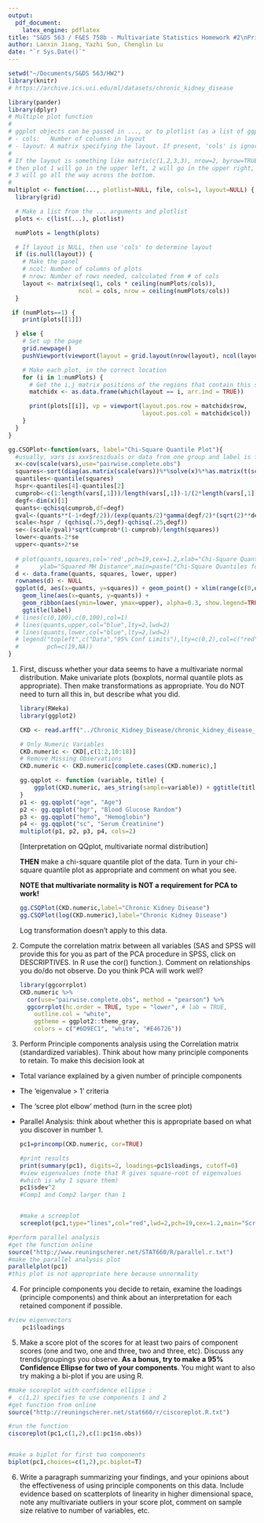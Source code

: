 ```yaml
---
output: 
  pdf_document:
    latex_engine: pdflatex
title: "S&DS 563 / F&ES 758b - Multivariate Statistics Homework #2\nPrinciple Components Analysis"
author: Lanxin Jiang, Yazhi Sun, Chenglin Lu
date: "`r Sys.Date()`"
---
```


```R
setwd("~/Documents/S&DS 563/HW2")
library(knitr)
# https://archive.ics.uci.edu/ml/datasets/chronic_kidney_disease
```

```R
library(pander)
library(dplyr)
# Multiple plot function
#
# ggplot objects can be passed in ..., or to plotlist (as a list of ggplot objects)
# - cols:   Number of columns in layout
# - layout: A matrix specifying the layout. If present, 'cols' is ignored.
#
# If the layout is something like matrix(c(1,2,3,3), nrow=2, byrow=TRUE),
# then plot 1 will go in the upper left, 2 will go in the upper right, and
# 3 will go all the way across the bottom.
#
multiplot <- function(..., plotlist=NULL, file, cols=1, layout=NULL) {
  library(grid)

  # Make a list from the ... arguments and plotlist
  plots <- c(list(...), plotlist)

  numPlots = length(plots)

  # If layout is NULL, then use 'cols' to determine layout
  if (is.null(layout)) {
    # Make the panel
    # ncol: Number of columns of plots
    # nrow: Number of rows needed, calculated from # of cols
    layout <- matrix(seq(1, cols * ceiling(numPlots/cols)),
                    ncol = cols, nrow = ceiling(numPlots/cols))
  }

 if (numPlots==1) {
    print(plots[[1]])

  } else {
    # Set up the page
    grid.newpage()
    pushViewport(viewport(layout = grid.layout(nrow(layout), ncol(layout))))

    # Make each plot, in the correct location
    for (i in 1:numPlots) {
      # Get the i,j matrix positions of the regions that contain this subplot
      matchidx <- as.data.frame(which(layout == i, arr.ind = TRUE))

      print(plots[[i]], vp = viewport(layout.pos.row = matchidx$row,
                                      layout.pos.col = matchidx$col))
    }
  }
}

gg.CSQPlot<-function(vars, label="Chi-Square Quantile Plot"){
  #usually, vars is xxx$residuals or data from one group and label is for plot
  x<-cov(scale(vars),use="pairwise.complete.obs")
  squares<-sort(diag(as.matrix(scale(vars))%*%solve(x)%*%as.matrix(t(scale(vars)))))
  quantiles<-quantile(squares)
  hspr<-quantiles[4]-quantiles[2]
  cumprob<-c(1:length(vars[,1]))/length(vars[,1])-1/(2*length(vars[,1]))
  degf<-dim(x)[1]
  quants<-qchisq(cumprob,df=degf)
  gval<-(quants**(-1+degf/2))/(exp(quants/2)*gamma(degf/2)*(sqrt(2)**degf))
  scale<-hspr / (qchisq(.75,degf)-qchisq(.25,degf))
  se<-(scale/gval)*sqrt(cumprob*(1-cumprob)/length(squares))
  lower<-quants-2*se
  upper<-quants+2*se
  
  # plot(quants,squares,col='red',pch=19,cex=1.2,xlab="Chi-Square Quantiles",
  #      ylab="Squared MH Distance",main=paste("Chi-Square Quantiles for",label),ylim=range(upper,lower,squares),xlim=range(c(0,quants)))
  d <- data.frame(quants, squares, lower, upper)
  rownames(d) <- NULL
  ggplot(d, aes(x=quants, y=squares)) + geom_point() + xlim(range(c(0,quants))) + ylim(range(upper,lower,squares)) + ylab("Squared MH Distance") + xlab("Chi-Square Quantiles") +
    geom_line(aes(x=quants, y=quants)) + 
    geom_ribbon(aes(ymin=lower, ymax=upper), alpha=0.3, show.legend=TRUE) +
    ggtitle(label)
  # lines(c(0,100),c(0,100),col=1)
  # lines(quants,upper,col="blue",lty=2,lwd=2)
  # lines(quants,lower,col="blue",lty=2,lwd=2)
  # legend("topleft",c("Data","95% Conf Limits"),lty=c(0,2),col=c("red","blue"),lwd=c(2,2),
  #        pch=c(19,NA))
}
```

1.  First, discuss whether your data seems to have a multivariate normal distribution. Make univariate plots (boxplots, normal quantile plots as appropriate). Then make transformations as appropriate. You do NOT need to turn all this in, but describe what you did. 

    ```R
    library(RWeka)
    library(ggplot2)

    CKD <- read.arff("../Chronic_Kidney_Disease/chronic_kidney_disease_full.arff")

    # Only Numeric Variables
    CKD.numeric <- CKD[,c(1:2,10:18)]
    # Remove Missing Observations
    CKD.numeric <- CKD.numeric[complete.cases(CKD.numeric),]

    gg.qqplot <- function (variable, title) {
        ggplot(CKD.numeric, aes_string(sample=variable)) + ggtitle(title) + stat_qq()
    }
    p1 <- gg.qqplot("age", "Age")
    p2 <- gg.qqplot("bgr", "Blood Glucose Random")
    p3 <- gg.qqplot("hemo", "Hemoglobin")
    p4 <- gg.qqplot("sc", "Serum Creatinine")
    multiplot(p1, p2, p3, p4, cols=2)
    ```

    [Interpretation on QQplot, multivariate normal distribution]

    **THEN** make a chi-square quantile plot of the data. Turn in your chi-square quantile plot as appropriate and comment on what you see.

    **NOTE that multivariate normality is NOT a requirement for PCA to work!**

    ```R
    gg.CSQPlot(CKD.numeric,label="Chronic Kidney Disease")
    gg.CSQPlot(log(CKD.numeric),label="Chronic Kidney Disease")

    ```
Log transformation doesn't apply to this data. 



2. Compute the correlation matrix between all variables (SAS and SPSS will provide this for you as part of the PCA procedure in SPSS, click on DESCRIPTIVES. In R use the cor() function.). Comment on relationships you do/do not observe. Do you think PCA will work well?

    ```R
    library(ggcorrplot)
    CKD.numeric %>%
      cor(use="pairwise.complete.obs", method = "pearson") %>%
      ggcorrplot(hc.order = TRUE, type = "lower", # lab = TRUE,
        outline.col = "white",
        ggtheme = ggplot2::theme_gray,
        colors = c("#6D9EC1", "white", "#E46726"))
    ```

3. Perform Principle components analysis using the Correlation matrix (standardized variables). Think about how many principle components to retain.  To make this decision look at
- Total variance explained by a given number of principle components
- The 'eigenvalue > 1' criteria
- The 'scree plot elbow' method  (turn in the scree plot)
- Parallel Analysis: think about whether this is appropriate based on what you discover in number 1.

    ```R
    pc1=princomp(CKD.numeric, cor=TRUE)

    #print results
    print(summary(pc1), digits=2, loadings=pc1$loadings, cutoff=0)
    #view eigenvalues (note that R gives square-root of eigenvalues
    #which is why I square them)
    pc1$sdev^2
    #Comp1 and Comp2 larger than 1

    
    #make a screeplot  
    screeplot(pc1,type="lines",col="red",lwd=2,pch=19,cex=1.2,main="Scree Plot")
    ```



```r
#perform parallel analysis
#get the function online
source("http://www.reuningscherer.net/STAT660/R/parallel.r.txt")
#make the parallel analysis plot
parallelplot(pc1)
#this plot is not appropriate here because unnormality
```



4. For principle components you decide to retain, examine the loadings (principle components) and think about an interpretation for each retained component if possible.

```r
#view eigenvectors
    pc1$loadings
```



5. Make a score plot of the scores for at least two pairs of component scores (one and two, one and three, two and three, etc).  Discuss any trends/groupings you observe. **As a bonus, try to make a 95% Confidence Ellipse for two of your components**. You might want to also try making a bi-plot if you are using R.



```r
#make scoreplot with confidence ellipse : 
#  c(1,2) specifies to use components 1 and 2
#get function from online
source("http://reuningscherer.net/stat660/r/ciscoreplot.R.txt")

#run the function
ciscoreplot(pc1,c(1,2),c(1:pc1$n.obs))


#make a biplot for first two components
biplot(pc1,choices=c(1,2),pc.biplot=T)

```



6. Write a paragraph summarizing your findings, and your opinions about the effectiveness of using principle components on this data.  Include evidence based on scatterplots of linearity in higher dimensional space, note any multivariate outliers in your score plot, comment on sample size relative to number of variables, etc.
